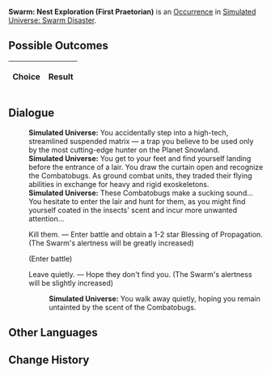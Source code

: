 {{Simulated Universe Event Infobox
|title         = Swarm: Nest Exploration (First Praetorian)
|image         = Random Event 4.png
|type          =
|domains_su    = 
|domains_ext   = 
|domains_swarm = Swarm
|domains_gng   = 
|requirements  =
|prev          = {{tx}}
|next          = {{tx}}
|indexRewards  =
|characters    = 
}}
'''Swarm: Nest Exploration (First Praetorian)''' is an [[Simulated Universe/Occurrence|Occurrence]] in [[Simulated Universe: Swarm Disaster]].

==Possible Outcomes==
{| class="article-table"
!Choice
!Result

|}

<!--
==Gameplay Notes==

-->
==Dialogue==
{{Dialogue Start}}
:'''Simulated Universe:''' You accidentally step into a high-tech, streamlined suspended matrix &mdash; a trap you believe to be used only by the most cutting-edge hunter on the Planet Snowland.
:'''Simulated Universe:''' You get to your feet and find yourself landing before the entrance of a lair. You draw the curtain open and recognize the Combatobugs. As ground combat units, they traded their flying abilities in exchange for heavy and rigid exoskeletons.
:'''Simulated Universe:''' These Combatobugs make a sucking sound... You hesitate to enter the lair and hunt for them, as you might find yourself coated in the insects' scent and incur more unwanted attention...
:{{DIcon|Star}} Kill them. &mdash; Enter battle and obtain a 1-2 star Blessing of Propagation. (The Swarm's alertness will be greatly increased)
:;(Enter battle)
::{{Enemy List|Juvenile Sting*4/}}
:{{DIcon|Star}} Leave quietly. &mdash; Hope they don't find you. (The Swarm's alertness will be slightly increased)
::'''Simulated Universe:''' You walk away quietly, hoping you remain untainted by the scent of the Combatobugs.
{{Dialogue End}}

==Other Languages==
{{Other Languages
|en    = Swarm: Nest Exploration (First Praetorian)
|zhs   = 虫潮•虫巢探险（一级卫戍）
|zht   = 蟲潮•蟲巢探險（一級衛戍）
|ja    = 虫の潮・虫の巣探険（一級守備）
|ko    = 곤충 파도•곤충집 탐험(1급 경비)
|es    = Enjambre: Exploración del nido (primer pretoriano)
|fr    = Exploration du nid de l'Essaim (premier prétorien)
|ru    = Жужжание: Экспедиция по гнезду (гарнизон ур. 1)
|th    = คลื่นแมลง: สำรวจรังแมลง (กองกำลังระดับ 1)
|vi    = Côn Trùng - Khám Phá Ổ Côn Trùng (Cảnh Vệ Cấp 1)
|de    = Der Schwarm: Nesterkundung (Garnisonsstufe 1)
|id    = Swarm: Eksplorasi Sarang Serangga (Garnisun Tingkat 1)
|pt    = Enxame: Exploração de Ninho (Primeiro Pretoriano)
}}

==Change History==
{{Change History|1.0}}
